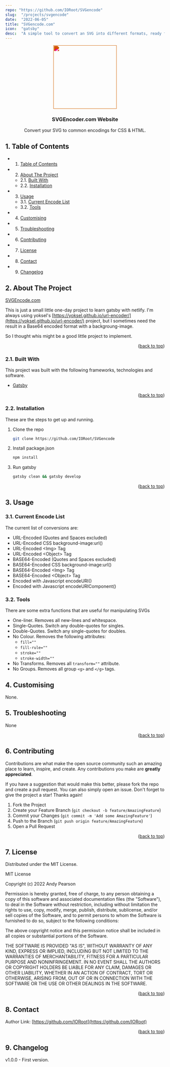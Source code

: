 ```yaml
---
repo: "https://github.com/IORoot/SVGencode"
slug:  "/projects/svgencode"
date:  "2022-06-05"
title: "SVGencode.com"
icon:  "gatsby"
desc:  "A simple tool to convert an SVG into different formats, ready for use in CSS and HTML."
---
```



<div id="top"></div>

<div align="center">

<div style="filter: invert(63%) sepia(30%) saturate(6937%) hue-rotate(15deg) brightness(96%) contrast(97%);">
<img src="https://cdn.jsdelivr.net/npm/@mdi/svg@6.7.96/svg/svg.svg" style="width:200px;"/>
</div>

<h3 align="center">SVGEncoder.com Website</h3>

<p align="center">
Convert your SVG to common encodings for CSS & HTML.
</p>    
</div>

##  1. <a name='TableofContents'></a>Table of Contents


* 1. [Table of Contents](#TableofContents)
* 2. [About The Project](#AboutTheProject)
	* 2.1. [Built With](#BuiltWith)
	* 2.2. [Installation](#Installation)
* 3. [Usage](#Usage)
	* 3.1. [Current Encode List](#CurrentEncodeList)
	* 3.2. [Tools](#Tools)
* 4. [ Customising](#Customising)
* 5. [Troubleshooting](#Troubleshooting)
* 6. [Contributing](#Contributing)
* 7. [License](#License)
* 8. [Contact](#Contact)
* 9. [Changelog](#Changelog)


##  2. <a name='AboutTheProject'></a>About The Project

[SVGEncode.com](SVGEncode.com)

This is just a small little one-day project to learn gatsby with netlify. I'm always using yoksel's [https://yoksel.github.io/url-encoder/](https://yoksel.github.io/url-encoder/) project, but I sometimes need the result in a Base64 encoded format with a backgroung-image. 

So I thought whis might be a good little project to implement.

<p align="right">(<a href="#top">back to top</a>)</p>


###  2.1. <a name='BuiltWith'></a>Built With

This project was built with the following frameworks, technologies and software.

- [Gatsby](https://www.gatsbyjs.com/)

<p align="right">(<a href="#top">back to top</a>)</p>


###  2.2. <a name='Installation'></a>Installation

These are the steps to get up and running.

1. Clone the repo 
    ```sh
    git clone https://github.com/IORoot/SVGencode
    ```
2. Install package.json
    ```sh
    npm install
    ```
3. Run gatsby
    ```sh
    gatsby clean && gatsby develop
    ```


<p align="right">(<a href="#top">back to top</a>)</p>


##  3. <a name='Usage'></a>Usage

###  3.1. <a name='CurrentEncodeList'></a>Current Encode List
The current list of conversions are:

- URL-Encoded (Quotes and Spaces excluded)
- URL-Encoded CSS background-image:url()
- URL-Encoded &#60;Img&#62; Tag
- URL-Encoded &#60;Object&#62; Tag
- BASE64-Encoded (Quotes and Spaces excluded)
- BASE64-Encoded CSS background-image:url()
- BASE64-Encoded &#60;Img&#62; Tag
- BASE64-Encoded &#60;Object&#62; Tag
- Encoded with Javascript encodeURI()
- Encoded with Javascript encodeURIComponent()

###  3.2. <a name='Tools'></a>Tools
There are some extra functions that are useful for manipulating SVGs

- One-liner. Removes all new-lines and whitespace.
- Single-Quotes. Switch any double-quotes for singles.
- Double-Quotes. Switch any single-quotes for doubles.
- No Colour. Removes the following attributes:
    - `fill=""` 
    - `fill-rule=""`
    - `stroke=""`
    - `stroke-width=""`
- No Transforms. Removes all `transform=""` attribute.
- No Groups. Removes all group `<g>` and `</g>` tags.


##  4. <a name='Customising'></a> Customising

None.

##  5. <a name='Troubleshooting'></a>Troubleshooting

None

<p align="right">(<a href="#top">back to top</a>)</p>


##  6. <a name='Contributing'></a>Contributing

Contributions are what make the open source community such an amazing place to learn, inspire, and create. Any contributions you make are **greatly appreciated**.

If you have a suggestion that would make this better, please fork the repo and create a pull request. You can also simply open an issue.
Don't forget to give the project a star! Thanks again!

1. Fork the Project
2. Create your Feature Branch (`git checkout -b feature/AmazingFeature`)
3. Commit your Changes (`git commit -m 'Add some AmazingFeature'`)
4. Push to the Branch (`git push origin feature/AmazingFeature`)
5. Open a Pull Request

<p align="right">(<a href="#top">back to top</a>)</p>



##  7. <a name='License'></a>License

Distributed under the MIT License.

MIT License

Copyright (c) 2022 Andy Pearson

Permission is hereby granted, free of charge, to any person obtaining a copy
of this software and associated documentation files (the "Software"), to deal
in the Software without restriction, including without limitation the rights
to use, copy, modify, merge, publish, distribute, sublicense, and/or sell
copies of the Software, and to permit persons to whom the Software is
furnished to do so, subject to the following conditions:

The above copyright notice and this permission notice shall be included in all
copies or substantial portions of the Software.

THE SOFTWARE IS PROVIDED "AS IS", WITHOUT WARRANTY OF ANY KIND, EXPRESS OR
IMPLIED, INCLUDING BUT NOT LIMITED TO THE WARRANTIES OF MERCHANTABILITY,
FITNESS FOR A PARTICULAR PURPOSE AND NONINFRINGEMENT. IN NO EVENT SHALL THE
AUTHORS OR COPYRIGHT HOLDERS BE LIABLE FOR ANY CLAIM, DAMAGES OR OTHER
LIABILITY, WHETHER IN AN ACTION OF CONTRACT, TORT OR OTHERWISE, ARISING FROM,
OUT OF OR IN CONNECTION WITH THE SOFTWARE OR THE USE OR OTHER DEALINGS IN THE
SOFTWARE.

<p align="right">(<a href="#top">back to top</a>)</p>



##  8. <a name='Contact'></a>Contact

Author Link: [https://github.com/IORoot](https://github.com/IORoot)

<p align="right">(<a href="#top">back to top</a>)</p>

##  9. <a name='Changelog'></a>Changelog

v1.0.0 - First version.